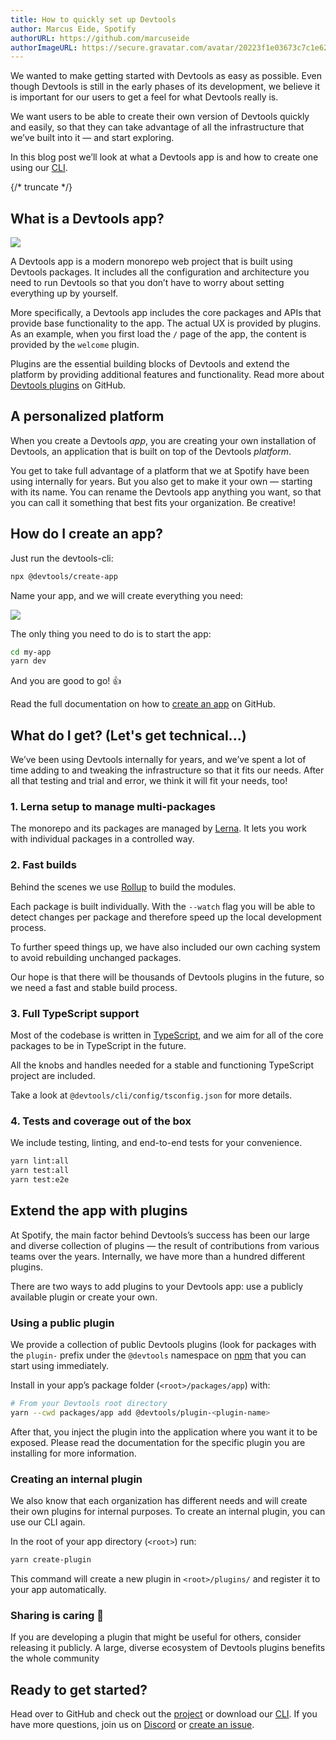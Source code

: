 ```yaml
---
title: How to quickly set up Devtools
author: Marcus Eide, Spotify
authorURL: https://github.com/marcuseide
authorImageURL: https://secure.gravatar.com/avatar/20223f1e03673c7c1e6282fbebaf6942
---
```


We wanted to make getting started with Devtools as easy as possible. Even though Devtools is still in the early phases of its development, we believe it is important for our users to get a feel for what Devtools really is.

We want users to be able to create their own version of Devtools quickly and easily, so that they can take advantage of all the infrastructure that we’ve built into it — and start exploring.

In this blog post we’ll look at what a Devtools app is and how to create one using our [CLI](https://www.npmjs.com/package/@devtools/cli).

{/* truncate */}

## What is a Devtools app?

![](assets/4/welcome.png)

A Devtools app is a modern monorepo web project that is built using Devtools packages. It includes all the configuration and architecture you need to run Devtools so that you don’t have to worry about setting everything up by yourself.

More specifically, a Devtools app includes the core packages and APIs that provide base functionality to the app. The actual UX is provided by plugins. As an example, when you first load the `/` page of the app, the content is provided by the `welcome` plugin.

Plugins are the essential building blocks of Devtools and extend the platform by providing additional features and functionality. Read more about [Devtools plugins](/docs/getting-started) on GitHub.

## A personalized platform

When you create a Devtools _app_, you are creating your own installation of Devtools, an application that is built on top of the Devtools _platform_.

You get to take full advantage of a platform that we at Spotify have been using internally for years. But you also get to make it your own — starting with its name. You can rename the Devtools app anything you want, so that you can call it something that best fits your organization. Be creative!

## How do I create an app?

Just run the devtools-cli:

```bash
npx @devtools/create-app
```

Name your app, and we will create everything you need:

![](assets/4/create-app.png)

The only thing you need to do is to start the app:

```bash
cd my-app
yarn dev
```

And you are good to go! 👍

Read the full documentation on how to [create an app](/docs/getting-started/create-an-app) on GitHub.

## What do I get? (Let's get technical...)

We’ve been using Devtools internally for years, and we’ve spent a lot of time adding to and tweaking the infrastructure so that it fits our needs. After all that testing and trial and error, we think it will fit your needs, too!

### 1. Lerna setup to manage multi-packages

The monorepo and its packages are managed by [Lerna](https://lerna.js.org/). It lets you work with individual packages in a controlled way.

### 2. Fast builds

Behind the scenes we use [Rollup](https://rollupjs.org/) to build the modules.

Each package is built individually. With the `--watch` flag you will be able to detect changes per package and therefore speed up the local development process.

To further speed things up, we have also included our own caching system to avoid rebuilding unchanged packages.

Our hope is that there will be thousands of Devtools plugins in the future, so we need a fast and stable build process.

### 3. Full TypeScript support

Most of the codebase is written in [TypeScript](https://www.typescriptlang.org/), and we aim for all of the core packages to be in TypeScript in the future.

All the knobs and handles needed for a stable and functioning TypeScript project are included.

Take a look at `@devtools/cli/config/tsconfig.json` for more details.

### 4. Tests and coverage out of the box

We include testing, linting, and end-to-end tests for your convenience.

```bash
yarn lint:all
yarn test:all
yarn test:e2e
```

## Extend the app with plugins

At Spotify, the main factor behind Devtools’s success has been our large and diverse collection of plugins — the result of contributions from various teams over the years. Internally, we have more than a hundred different plugins.

There are two ways to add plugins to your Devtools app: use a publicly available plugin or create your own.

### Using a public plugin

We provide a collection of public Devtools plugins (look for packages with the `plugin-` prefix under the `@devtools` namespace on [npm](https://www.npmjs.com/) that you can start using immediately.

Install in your app’s package folder (`<root>/packages/app`) with:

```bash
# From your Devtools root directory
yarn --cwd packages/app add @devtools/plugin-<plugin-name>
```

After that, you inject the plugin into the application where you want it to be exposed. Please read the documentation for the specific plugin you are installing for more information.

### Creating an internal plugin

We also know that each organization has different needs and will create their own plugins for internal purposes. To create an internal plugin, you can use our CLI again.

In the root of your app directory (`<root>`) run:

```bash
yarn create-plugin
```

This command will create a new plugin in `<root>/plugins/` and register it to your app automatically.

### Sharing is caring 🤗

If you are developing a plugin that might be useful for others, consider releasing it publicly. A large, diverse ecosystem of Devtools plugins benefits the whole community

## Ready to get started?

Head over to GitHub and check out the [project](https://github.com/khulnasoft/devtools) or download our [CLI](https://www.npmjs.com/package/@devtools/cli). If you have more questions, join us on [Discord](https://discord.gg/devtools-687207715902193673) or [create an issue](https://github.com/khulnasoft/devtools/issues/new/choose).
